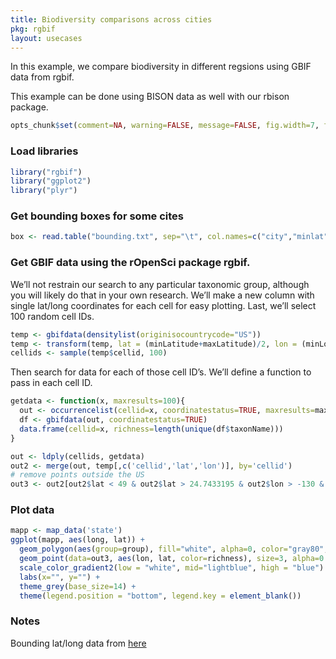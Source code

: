 ```yaml
---
title: Biodiversity comparisons across cities
pkg: rgbif
layout: usecases
---
```


In this example, we compare biodiversity in different regsions using GBIF data from rgbif.

This example can be done using BISON data as well with our rbison package.

```r
opts_chunk$set(comment=NA, warning=FALSE, message=FALSE, fig.width=7, fig.height=6, fig.path="../assets/usecases-images/")
```

### Load libraries

```r
library("rgbif")
library("ggplot2")
library("plyr")
```

### Get bounding boxes for some cites

```r
box <- read.table("bounding.txt", sep="\t", col.names=c("city","minlat","maxlon","maxlat","minlon"))
```

### Get GBIF data using the rOpenSci package rgbif.

We'll not restrain our search to any particular taxonomic group, although you will likely do that in your own research. We'll make a new column with single lat/long coordinates for each cell for easy plotting. Last, we'll select 100 random cell IDs.

```r
temp <- gbifdata(densitylist(originisocountrycode="US"))
temp <- transform(temp, lat = (minLatitude+maxLatitude)/2, lon = (minLongitude+maxLongitude)/2)
cellids <- sample(temp$cellid, 100)
```

Then search for data for each of those cell ID's. We'll define a function to pass in each cell ID.

```r
getdata <- function(x, maxresults=100){
  out <- occurrencelist(cellid=x, coordinatestatus=TRUE, maxresults=maxresults)
  df <- gbifdata(out, coordinatestatus=TRUE)
  data.frame(cellid=x, richness=length(unique(df$taxonName)))
}

out <- ldply(cellids, getdata)
out2 <- merge(out, temp[,c('cellid','lat','lon')], by='cellid')
# remove points outside the US
out3 <- out2[out2$lat < 49 & out2$lat > 24.7433195 & out2$lon > -130 & out2$lon < -66.9513812,]
```

### Plot data

```r
mapp <- map_data('state')
ggplot(mapp, aes(long, lat)) +
  geom_polygon(aes(group=group), fill="white", alpha=0, color="gray80", size=0.8) +
  geom_point(data=out3, aes(lon, lat, color=richness), size=3, alpha=0.8) +
  scale_color_gradient2(low = "white", mid="lightblue", high = "blue") +
  labs(x="", y="") +
  theme_grey(base_size=14) +
  theme(legend.position = "bottom", legend.key = element_blank())
```

### Notes

Bounding lat/long data from [here](https://raw.github.com/amyxzhang/boundingbox-cities/master/boundbox.txt)
